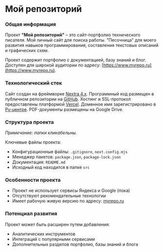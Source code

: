 
# Мой репозиторий

### Общая информация
Проект **"Мой репозиторий"** – это сайт-портфолио технического писателя. Мой личный сайт для поиска работы. "Песочница" для моего развития навыков программирования, составления текстовых описаний и графических схем. 

Проект содержит портфолио с документацией, базу знаний и блог. Доступен для широкой аудитории по адресу: [https://www.myrepo.ru](https://www.myrepo.ru).

### Технологический стек
Сайт создан на фреймворке [Nextra 4.x](https://nextra.site). Программный код размещен в публичном репозитории на [GitHub](https://github.com/pnrf). Хостинг и SSL-протокол предоставлены платформой [Vercel](https://vercel.com). Доменное имя зарегистрировано в [Ру-центре](https://nic.ru). PDF-документы размещены на Google Drive.

### Структура проекта

<FileTree>
  <FileTree.Folder name="src" defaultOpen>
		<FileTree.Folder name="app" defaultOpen>
			<FileTree.Folder name="[[..mdxPath]]" defaultOpen>
			</FileTree.Folder>
			<FileTree.File name="layout.jsx" />
  	</FileTree.Folder>
		<FileTree.Folder name="components" defaultOpen>
  	</FileTree.Folder>
		<FileTree.Folder name="content" defaultOpen>
  	</FileTree.Folder>
		<FileTree.Folder name="images" defaultOpen>
  	</FileTree.Folder>
		<FileTree.File name="mdx-components.js" />
  </FileTree.Folder>
	<FileTree.File name=".gitignore" />
	<FileTree.File name="LICENCE" />
	<FileTree.File name="next.config.mjs" />
	<FileTree.File name="package-lock.json" />
	<FileTree.File name="package.json" />
	<FileTree.File name="README.md" />
</FileTree>

*Примечание: папки кликабельны.*

Ключевые файлы проекта:
* Конфигурационные файлы: `.gitignore`, `next.config.mjs`
* Менеджер пакетов: `package.json`, `package-lock.json`
* Документация: `README.md`
* Исходный код находится в папке `src`

### Особенности проекта
* Проект не использует сервисы Яндекса и Google (пока)
* Отсутствуют рекомендательные технологии
* Имеет рабочую живую версию по адресу: [myrepo.ru](https://www.myrepo.ru)

### Потенциал развития
Проект может быть расширен путем добавления:
* Аналитических инструментов
* Интеграций с популярными сервисами
* Дополнительных разделов портфолио, базы знаний и блога
